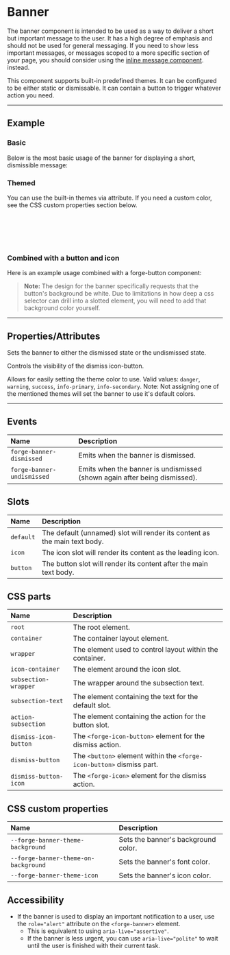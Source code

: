 
<PageSection>

# Banner

The banner component is intended to be used as a way to deliver a short but important message to the user. It has a high degree of emphasis and should not be used for general messaging.
If you need to show less important messages, or messages scoped to a more specific section of your page, you should consider using the [inline message component](?path=/story/components-inline-message--default). instead.

This component supports built-in predefined themes. It can be configured to be either static or dismissable. It can contain a button to trigger whatever action you need.

</PageSection>

---

<PageSection>

## Example

### Basic

Below is the most basic usage of the banner for displaying a short, dismissible message:

<LiveDemo layout="column" fullWidth codeHtml={BannerDefaultCodeHtml()}>
  <BannerDemo />
</LiveDemo>

### Themed

You can use the built-in themes via attribute. If you need a custom color, see the CSS custom properties section below.

<LiveDemo layout="column" fullWidth codeHtml={BannerThemedCodeHtml()}>
  <BannerDemo theme="danger" />
  <br/>
  <BannerDemo theme="warning" />
  <br/>
  <BannerDemo theme="success" />
  <br/>
  <BannerDemo theme="info-primary" />
  <br/>
  <BannerDemo theme="info-secondary" />
</LiveDemo>

### Combined with a button and icon

Here is an example usage combined with a forge-button component:

<LiveDemo layout="column" fullWidth codeHtml={BannerCombinedFullCodeHtml()}>
  <BannerDemo hasIcon={true} hasButton={true} />
</LiveDemo>

> **Note:** The design for the banner specifically requests that the button's background be white. Due to limitations in how deep a css selector can drill into a slotted element, you will need to add that background color yourself.

</PageSection>

---

<PageSection>

## Properties/Attributes

<PropertyDef name="dismissed" type="boolean" defaultValue="false">

Sets the banner to either the dismissed state or the undismissed state.

</PropertyDef>

<PropertyDef name="canDismiss" type="boolean" defaultValue="true">

Controls the visibility of the dismiss icon-button.

</PropertyDef>

<PropertyDef name="theme" type="string" prop={false} defaultValue="&quot;&quot; (none)">

Allows for easily setting the theme color to use. Valid values: `danger`, `warning`, `success`, `info-primary`, `info-secondary`.
Note: Not assigning one of the mentioned themes will set the banner to use it's default colors.

</PropertyDef>

</PageSection>

---

<PageSection>

## Events

| Name                               | Description
| :----------------------------------| :---------------------
| `forge-banner-dismissed`             | Emits when the banner is dismissed.
| `forge-banner-undismissed`           | Emits when the banner is undismissed (shown again after being dismissed).

</PageSection>

<PageSection>

## Slots

| Name                           | Description
| :------------------------------| :----------------
| `default`                      | The default (unnamed) slot will render its content as the main text body.
| `icon`                         | The icon slot will render its content as the leading icon.
| `button`                       | The button slot will render its content after the main text body.

</PageSection>

<PageSection>

## CSS parts

| Name                  | Description
| :---------------------| :----------------
| `root`                | The root element.
| `container`           | The container layout element.
| `wrapper`             | The element used to control layout within the container.
| `icon-container`      | The element around the icon slot.
| `subsection-wrapper`  | The wrapper around the subsection text.
| `subsection-text`     | The element containing the text for the default slot.
| `action-subsection`   | The element containing the action for the button slot.
| `dismiss-icon-button` | The `<forge-icon-button>` element for the dismiss action.
| `dismiss-button`      | The `<button>` element within the `<forge-icon-button>` dismiss part.
| `dismiss-button-icon` | The `<forge-icon>` element for the dismiss action.

</PageSection>

<PageSection>

## CSS custom properties

| Name                                         | Description
| :--------------------------------------------| :----------------
| `--forge-banner-theme-background`              | Sets the banner's background color.
| `--forge-banner-theme-on-background`           | Sets the banner's font color.
| `--forge-banner-theme-icon`                    | Sets the banner's icon color.

</PageSection>

<PageSection>

## Accessibility

- If the banner is used to display an important notification to a user, use the `role="alert"` attribute on the `<forge-banner>` element.
  - This is equivalent to using `aria-live="assertive"`.
  - If the banner is less urgent, you can use `aria-live="polite"` to wait until the user is finished with their current task.

</PageSection>